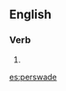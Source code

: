 ==English==

===Verb===
{{en-verb|perswad|ing}}

# {{obsolete spelling of|persuade}}

[[es:perswade]]